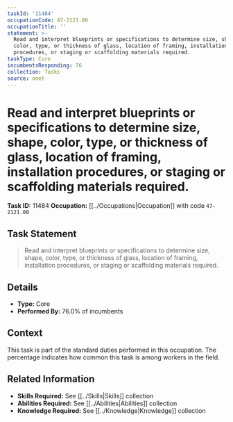 ```yaml
---
taskId: '11484'
occupationCode: 47-2121.00
occupationTitle: ''
statement: >-
  Read and interpret blueprints or specifications to determine size, shape,
  color, type, or thickness of glass, location of framing, installation
  procedures, or staging or scaffolding materials required.
taskType: Core
incumbentsResponding: 76
collection: Tasks
source: onet
---
```

# Read and interpret blueprints or specifications to determine size, shape, color, type, or thickness of glass, location of framing, installation procedures, or staging or scaffolding materials required.

**Task ID:** 11484
**Occupation:** [[../Occupations|Occupation]] with code `47-2121.00`

## Task Statement

> Read and interpret blueprints or specifications to determine size, shape, color, type, or thickness of glass, location of framing, installation procedures, or staging or scaffolding materials required.

## Details

- **Type:** Core
- **Performed By:** 76.0% of incumbents

## Context

This task is part of the standard duties performed in this occupation. The percentage indicates how common this task is among workers in the field.

## Related Information

- **Skills Required:** See [[../Skills|Skills]] collection
- **Abilities Required:** See [[../Abilities|Abilities]] collection
- **Knowledge Required:** See [[../Knowledge|Knowledge]] collection
